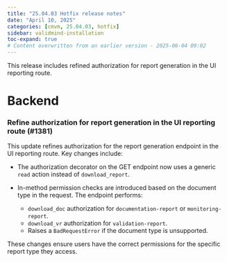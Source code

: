 ```yaml
---
title: "25.04.03 Hotfix release notes"
date: "April 10, 2025"
categories: [cmvm, 25.04.03, hotfix]
sidebar: validmind-installation
toc-expand: true
# Content overwritten from an earlier version - 2025-06-04 09:02
---
```


This release includes refined authorization for report generation in the UI reporting route.

# Backend
<!--- Tag: [cmvm/25.04.03](https://github.com/validmind/backend/releases/tag/cmvm/25.04.03) --->
<!--- Compare API call: gh api repos/validmind/backend/compare/0f7a5ffc1ad3674d747daaf8eaa1dda0b1349915...0f7a5ffc1ad3674d747daaf8eaa1dda0b1349915 --->

<!-- ### Changes with no label -->


<!--- PR #1381: https://github.com/validmind/backend/pull/1381 --->
<!--- Labels: none --->
### Refine authorization for report generation in the UI reporting route (#1381)

This update refines authorization for the report generation endpoint in the UI reporting route. Key changes include:

- The authorization decorator on the GET endpoint now uses a generic `read` action instead of `download_report`.
  
- In-method permission checks are introduced based on the document type in the request. The endpoint performs:
  - `download_doc` authorization for `documentation-report` or `monitoring-report`.
  - `download_vr` authorization for `validation-report`.
  - Raises a `BadRequestError` if the document type is unsupported.

These changes ensure users have the correct permissions for the specific report type they access.


<!--- # Frontend --->
<!--- Tag: [cmvm/25.04.03](https://github.com/validmind/frontend/releases/tag/cmvm/25.04.03) --->
<!--- Compare API call: gh api repos/validmind/frontend/compare/bb95c83bd4cb4b8e0ad4bda17e2643fc03e0c7cf...bb95c83bd4cb4b8e0ad4bda17e2643fc03e0c7cf --->
<!-- No public PRs found for this release -->

<!--- # Agents --->
<!--- Tag: [cmvm/25.04.03](https://github.com/validmind/agents/releases/tag/cmvm/25.04.03) --->
<!--- Compare API call: gh api repos/validmind/agents/compare/cd2ef65cd3794430ba70924ad35a25b2ae8179a7...cd2ef65cd3794430ba70924ad35a25b2ae8179a7 --->
<!-- No public PRs found for this release -->

<!--- # Documentation --->
<!--- Tag: [cmvm/25.04.03](https://github.com/validmind/documentation/releases/tag/cmvm/25.04.03) --->
<!--- Compare API call: gh api repos/validmind/documentation/compare/36342c67c902ee80d3b9e78948dae2102148758b...36342c67c902ee80d3b9e78948dae2102148758b --->
<!-- No public PRs found for this release -->

<!--- # Validmind-library --->
<!--- Tag: [cmvm/25.04.03](https://github.com/validmind/validmind-library/releases/tag/cmvm/25.04.03) --->
<!--- Compare API call: gh api repos/validmind/validmind-library/compare/cmvm/25.04.03...cmvm/25.04.03 --->
<!-- No public PRs found for this release -->
